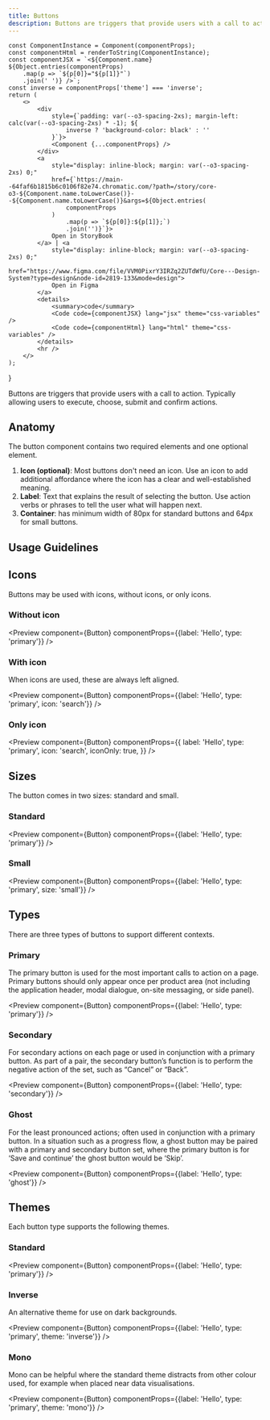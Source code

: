 ```yaml
---
title: Buttons
description: Buttons are triggers that provide users with a call to action. Typically allowing users to execute, choose, submit and confirm actions.
---
```



	const ComponentInstance = Component(componentProps);
	const componentHtml = renderToString(ComponentInstance);
	const componentJSX = `<${Component.name} ${Object.entries(componentProps)
		.map(p => `${p[0]}="${p[1]}"`)
		.join(' ')} />`;
	const inverse = componentProps['theme'] === 'inverse';
	return (
		<>
			<div
				style={`padding: var(--o3-spacing-2xs); margin-left: calc(var(--o3-spacing-2xs) * -1); ${
					inverse ? 'background-color: black' : ''
				}`}>
				<Component {...componentProps} />
			</div>
			<a
				style="display: inline-block; margin: var(--o3-spacing-2xs) 0;"
				href={`https://main--64faf6b1815b6c0106f82e74.chromatic.com/?path=/story/core-o3-${Component.name.toLowerCase()}--${Component.name.toLowerCase()}&args=${Object.entries(
					componentProps
				)
					.map(p => `${p[0]}:${p[1]};`)
					.join('')}`}>
				Open in StoryBook
			</a> | <a
				style="display: inline-block; margin: var(--o3-spacing-2xs) 0;"
				href="https://www.figma.com/file/VVM0PixrY3IRZq2ZUTdWfU/Core---Design-System?type=design&node-id=2819-133&mode=design">
				Open in Figma
			</a>
			<details>
				<summary>code</summary>
				<Code code={componentJSX} lang="jsx" theme="css-variables" />
				<Code code={componentHtml} lang="html" theme="css-variables" />
			</details>
			<hr />
		</>
	);
}

Buttons are triggers that provide users with a call to action. Typically allowing users to execute, choose, submit and confirm actions.

## Anatomy

The button component contains two required elements and one optional element.

<ButtonAnatomy />

1. <strong>Icon (optional)</strong>: Most buttons don't need an icon. Use an
   icon to add additional affordance where the icon has a clear and
   well-established meaning.
1. <strong>Label</strong>: Text that explains the result of selecting the
   button. Use action verbs or phrases to tell the user what will happen next.
1. <strong>Container</strong>: has minimum width of 80px for standard buttons
   and 64px for small buttons.

## Usage Guidelines

<ButtonGuidelines />

## Icons

Buttons may be used with icons, without icons, or only icons.

### Without icon

<Preview
	component={Button}
	componentProps={{label: 'Hello', type: 'primary'}}
/>

### With icon

When icons are used, these are always left aligned.

<Preview
	component={Button}
	componentProps={{label: 'Hello', type: 'primary', icon: 'search'}}
/>

### Only icon

<Preview
	component={Button}
	componentProps={{
		label: 'Hello',
		type: 'primary',
		icon: 'search',
		iconOnly: true,
	}}
/>

## Sizes

The button comes in two sizes: standard and small.

### Standard

<Preview
	component={Button}
	componentProps={{label: 'Hello', type: 'primary'}}
/>

### Small

<Preview
	component={Button}
	componentProps={{label: 'Hello', type: 'primary', size: 'small'}}
/>

## Types

There are three types of buttons to support different contexts.

### Primary

The primary button is used for the most important calls to action on a page. Primary buttons should only appear once per product area (not including the application header, modal dialogue, on-site messaging, or side panel).

<Preview
	component={Button}
	componentProps={{label: 'Hello', type: 'primary'}}
/>

### Secondary

For secondary actions on each page or used in conjunction with a primary button. As part of a pair, the secondary button’s function is to perform the negative action of the set, such as “Cancel” or “Back”.

<Preview
	component={Button}
	componentProps={{label: 'Hello', type: 'secondary'}}
/>

### Ghost

For the least pronounced actions; often used in conjunction with a primary button. In a situation such as a progress flow, a ghost button may be paired with a primary and secondary button set, where the primary button is for ‘Save and continue’ the ghost button would be ‘Skip’.

<Preview component={Button} componentProps={{label: 'Hello', type: 'ghost'}} />

## Themes

Each button type supports the following themes.

### Standard

<Preview
	component={Button}
	componentProps={{label: 'Hello', type: 'primary'}}
/>

### Inverse

An alternative theme for use on dark backgrounds.

<Preview
	component={Button}
	componentProps={{label: 'Hello', type: 'primary', theme: 'inverse'}}
/>

### Mono

Mono can be helpful where the standard theme distracts from other colour used, for example when placed near data visualisations.

<Preview
	component={Button}
	componentProps={{label: 'Hello', type: 'primary', theme: 'mono'}}
/>
